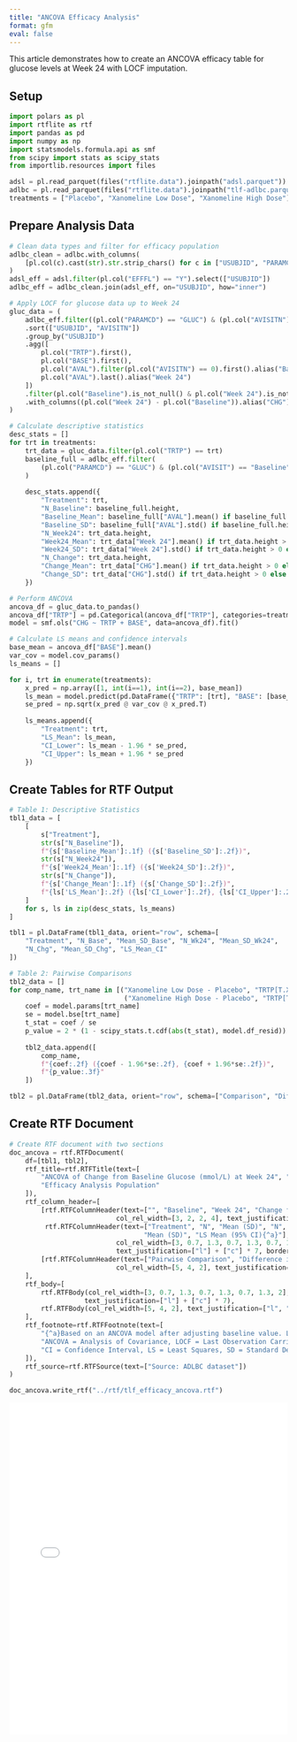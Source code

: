 ```yaml
---
title: "ANCOVA Efficacy Analysis"
format: gfm
eval: false
---
```


<!-- `.md` and `.py` files are generated from the `.qmd` file. Please edit that file. -->

This article demonstrates how to create an ANCOVA efficacy table for glucose levels at Week 24 with LOCF imputation.

## Setup

```python
import polars as pl
import rtflite as rtf
import pandas as pd
import numpy as np
import statsmodels.formula.api as smf
from scipy import stats as scipy_stats
from importlib.resources import files

adsl = pl.read_parquet(files("rtflite.data").joinpath("adsl.parquet"))
adlbc = pl.read_parquet(files("rtflite.data").joinpath("tlf-adlbc.parquet"))
treatments = ["Placebo", "Xanomeline Low Dose", "Xanomeline High Dose"]
```

## Prepare Analysis Data

```python
# Clean data types and filter for efficacy population
adlbc_clean = adlbc.with_columns(
    [pl.col(c).cast(str).str.strip_chars() for c in ["USUBJID", "PARAMCD", "AVISIT", "TRTP"]]
)
adsl_eff = adsl.filter(pl.col("EFFFL") == "Y").select(["USUBJID"])
adlbc_eff = adlbc_clean.join(adsl_eff, on="USUBJID", how="inner")

# Apply LOCF for glucose data up to Week 24
gluc_data = (
    adlbc_eff.filter((pl.col("PARAMCD") == "GLUC") & (pl.col("AVISITN") <= 24))
    .sort(["USUBJID", "AVISITN"])
    .group_by("USUBJID")
    .agg([
        pl.col("TRTP").first(),
        pl.col("BASE").first(),
        pl.col("AVAL").filter(pl.col("AVISITN") == 0).first().alias("Baseline"),
        pl.col("AVAL").last().alias("Week 24")
    ])
    .filter(pl.col("Baseline").is_not_null() & pl.col("Week 24").is_not_null())
    .with_columns((pl.col("Week 24") - pl.col("Baseline")).alias("CHG"))
)

# Calculate descriptive statistics
desc_stats = []
for trt in treatments:
    trt_data = gluc_data.filter(pl.col("TRTP") == trt)
    baseline_full = adlbc_eff.filter(
        (pl.col("PARAMCD") == "GLUC") & (pl.col("AVISIT") == "Baseline") & (pl.col("TRTP") == trt)
    )
    
    desc_stats.append({
        "Treatment": trt,
        "N_Baseline": baseline_full.height,
        "Baseline_Mean": baseline_full["AVAL"].mean() if baseline_full.height > 0 else np.nan,
        "Baseline_SD": baseline_full["AVAL"].std() if baseline_full.height > 0 else np.nan,
        "N_Week24": trt_data.height,
        "Week24_Mean": trt_data["Week 24"].mean() if trt_data.height > 0 else np.nan,
        "Week24_SD": trt_data["Week 24"].std() if trt_data.height > 0 else np.nan,
        "N_Change": trt_data.height,
        "Change_Mean": trt_data["CHG"].mean() if trt_data.height > 0 else np.nan,
        "Change_SD": trt_data["CHG"].std() if trt_data.height > 0 else np.nan
    })

# Perform ANCOVA
ancova_df = gluc_data.to_pandas()
ancova_df["TRTP"] = pd.Categorical(ancova_df["TRTP"], categories=treatments)
model = smf.ols("CHG ~ TRTP + BASE", data=ancova_df).fit()

# Calculate LS means and confidence intervals
base_mean = ancova_df["BASE"].mean()
var_cov = model.cov_params()
ls_means = []

for i, trt in enumerate(treatments):
    x_pred = np.array([1, int(i==1), int(i==2), base_mean])
    ls_mean = model.predict(pd.DataFrame({"TRTP": [trt], "BASE": [base_mean]}))[0]
    se_pred = np.sqrt(x_pred @ var_cov @ x_pred.T)
    
    ls_means.append({
        "Treatment": trt,
        "LS_Mean": ls_mean,
        "CI_Lower": ls_mean - 1.96 * se_pred,
        "CI_Upper": ls_mean + 1.96 * se_pred
    })
```

## Create Tables for RTF Output

```python
# Table 1: Descriptive Statistics
tbl1_data = [
    [
        s["Treatment"],
        str(s["N_Baseline"]),
        f"{s['Baseline_Mean']:.1f} ({s['Baseline_SD']:.2f})",
        str(s["N_Week24"]),
        f"{s['Week24_Mean']:.1f} ({s['Week24_SD']:.2f})",
        str(s["N_Change"]),
        f"{s['Change_Mean']:.1f} ({s['Change_SD']:.2f})",
        f"{ls['LS_Mean']:.2f} ({ls['CI_Lower']:.2f}, {ls['CI_Upper']:.2f})"
    ]
    for s, ls in zip(desc_stats, ls_means)
]

tbl1 = pl.DataFrame(tbl1_data, orient="row", schema=[
    "Treatment", "N_Base", "Mean_SD_Base", "N_Wk24", "Mean_SD_Wk24", 
    "N_Chg", "Mean_SD_Chg", "LS_Mean_CI"
])

# Table 2: Pairwise Comparisons
tbl2_data = []
for comp_name, trt_name in [("Xanomeline Low Dose - Placebo", "TRTP[T.Xanomeline Low Dose]"),
                             ("Xanomeline High Dose - Placebo", "TRTP[T.Xanomeline High Dose]")] :
    coef = model.params[trt_name]
    se = model.bse[trt_name]
    t_stat = coef / se
    p_value = 2 * (1 - scipy_stats.t.cdf(abs(t_stat), model.df_resid))
    
    tbl2_data.append([
        comp_name,
        f"{coef:.2f} ({coef - 1.96*se:.2f}, {coef + 1.96*se:.2f})",
        f"{p_value:.3f}"
    ])

tbl2 = pl.DataFrame(tbl2_data, orient="row", schema=["Comparison", "Diff_CI", "P_Value"])
```

## Create RTF Document

```python
# Create RTF document with two sections
doc_ancova = rtf.RTFDocument(
    df=[tbl1, tbl2],
    rtf_title=rtf.RTFTitle(text=[
        "ANCOVA of Change from Baseline Glucose (mmol/L) at Week 24", "LOCF", 
        "Efficacy Analysis Population"
    ]),
    rtf_column_header=[
        [rtf.RTFColumnHeader(text=["", "Baseline", "Week 24", "Change from Baseline"],
                           col_rel_width=[3, 2, 2, 4], text_justification=["l", "c", "c", "c"]),
         rtf.RTFColumnHeader(text=["Treatment", "N", "Mean (SD)", "N", "Mean (SD)", "N", 
                                  "Mean (SD)", "LS Mean (95% CI){^a}"],
                           col_rel_width=[3, 0.7, 1.3, 0.7, 1.3, 0.7, 1.3, 2],
                           text_justification=["l"] + ["c"] * 7, border_bottom="single")],
        [rtf.RTFColumnHeader(text=["Pairwise Comparison", "Difference in LS Mean (95% CI){^a}", "p-Value"],
                           col_rel_width=[5, 4, 2], text_justification=["l", "c", "c"])]
    ],
    rtf_body=[
        rtf.RTFBody(col_rel_width=[3, 0.7, 1.3, 0.7, 1.3, 0.7, 1.3, 2], 
                   text_justification=["l"] + ["c"] * 7),
        rtf.RTFBody(col_rel_width=[5, 4, 2], text_justification=["l", "c", "c"])
    ],
    rtf_footnote=rtf.RTFFootnote(text=[
        "{^a}Based on an ANCOVA model after adjusting baseline value. LOCF approach is used to impute missing values.",
        "ANCOVA = Analysis of Covariance, LOCF = Last Observation Carried Forward",
        "CI = Confidence Interval, LS = Least Squares, SD = Standard Deviation"
    ]),
    rtf_source=rtf.RTFSource(text=["Source: ADLBC dataset"])
)

doc_ancova.write_rtf("../rtf/tlf_efficacy_ancova.rtf")
```

<embed src="../pdf/tlf_efficacy_ancova.pdf" style="width:100%; height:600px" type="application/pdf">